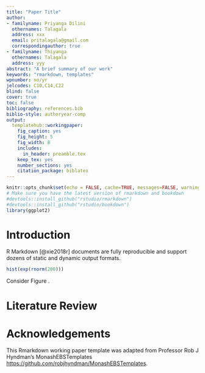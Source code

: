 ```yaml
---
title: "Paper Title"
author:
- familyname: Priyanga Dilini
  othernames: Talagala
  address: xxx
  email: pritalagala@gmail.com
  correspondingauthor: true
- familyname: Thiyanga
  othernames: Talagala
  address: yyy
abstract: "A brief summary of our work"
keywords: "rmarkdown, templates"
wpnumber: no/yr
jelcodes: C10,C14,C22
blind: false
cover: true
toc: false
bibliography: references.bib
biblio-style: authoryear-comp
output:
  templatehub::workingpaper:
    fig_caption: yes
    fig_height: 5
    fig_width: 8
    includes:
      in_header: preamble.tex
    keep_tex: yes
    number_sections: yes
    citation_package: biblatex
---
```


```r
knitr::opts_chunk$set(echo = FALSE, cache=TRUE, messages=FALSE, warning=FALSE)
# Make sure you have the latest version of rmarkdown and bookdown
#devtools::install_github("rstudio/rmarkdown")
#devtools::install_github("rstudio/bookdown")
library(ggplot2)
```


# Introduction

R Markdown [@xie2018r] documents are fully reproducible and support dozens of static and dynamic output formats.

```r
hist(exp(rnorm(200)))
```

Consider Figure \ref{fig:histogram}.

# Literature Review

# Acknowledgements {-}

This Rmarkdown working paper template was adapted from Professor Rob J Hyndman's MonashEBSTemplates [https://github.com/robjhyndman/MonashEBSTemplates](https://github.com/robjhyndman/MonashEBSTemplates).

